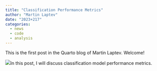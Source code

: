 ```yaml
---
title: "Classification Performance Metrics"
author: "Martin Laptev"
date: "2023+217"
categories: 
  - news
  - code
  - analysis
---
```


This is the first post in the Quarto blog of Martin Laptev. Welcome!

![](https://static.vecteezy.com/system/resources/previews/012/598/212/original/currency-coin-cartoon-png.png)In this post, I will discuss classification model performance metrics.
